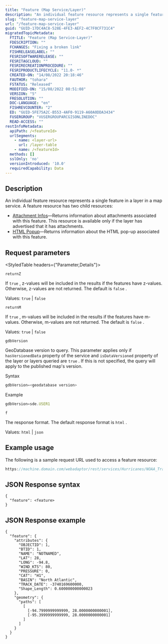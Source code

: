```yaml
---
title: "Feature (Map Service/Layer)"
description: "An individual feature resource represents a single feature in a layer in a map service."
slug: "feature-map-service-layer"
url: "/feature-map-service-layer"
guid: "GUID-17DC4AC8-528E-4FE3-AEF2-4C7F0CF731C4"
migratedTopicMetadata:
  FTITLE: "Feature (Map Service-Layer)"
  FDESCRIPTION: ""
  FCHANGES: "Fixing a broken link"
  FISHRELEASELABEL: ""
  FESRISOFTWARERELEASE: ""
  FESRITAGCLOUD: ""
  FESRIRECREATIONPROCEDURE: ""
  FESRIPRODUCTLIFECYCLE: "11.0- *"
  CREATED-ON: "14/08/2022 20:18:46"
  FAUTHOR: "tohara"
  FSTATUS: "Released"
  MODIFIED-ON: "15/08/2022 08:51:08"
  VERSION: "5"
  FRESOLUTION: ""
  DOC-LANGUAGE: "en"
  FISHREVCOUNTER: "2"
  ED: "GUID-5FE75A2C-B553-4AF0-9119-A60A0DDA3434"
  FUSERGROUP: "VUSERGROUPARCGISONLINEDOC"
  READ-ACCESS: ""
restInfoMetadata:
  apiPath: /<featureId>
  urlSegments:
    - name: <layer-url>
      url: /layer-table
    - name: /<featureId>
  methods: []
  sslOnly: 'no'
  versionIntroduced: '10.0'
  requiredCapability: Data
---
```


## Description

An individual feature resource represents a single feature in a layer in a map service. A feature resource has two child resources:

-   [ Attachment Infos](/attachment-infos-map-service-layer)—Returns information about attachments associated with this feature. This resource is available only if the layer has advertised that it has attachments.
-   [ HTML Popup](/html-popup-map-service-layer)—Returns information about the HTML pop-up associated with this feature.

##  Request parameters

<StyledTable headers={"Parameter,Details"}>

<StyledTableRow>

<StyledTableCell cellStyle="markdown">

`returnZ` 

</StyledTableCell>

<StyledTableCell cellStyle="markdown">

If `true` , z-values will be included in the results if the features have z-values. Otherwise, z-values are not returned. The default is `false` .

Values: `true`  \| `false` 

</StyledTableCell>

</StyledTableRow>

<StyledTableRow>

<StyledTableCell cellStyle="markdown">

`returnM` 

</StyledTableCell>

<StyledTableCell cellStyle="markdown">

If `true` , m-values will be included in the results if the features have m-values. Otherwise, m-values are not returned. The default is `false` .

Values: `true`  \| `false` 

</StyledTableCell>

</StyledTableRow>

<StyledTableRow>

<StyledTableCell cellStyle="markdown">

`gdbVersion` 

</StyledTableCell>

<StyledTableCell cellStyle="markdown">

GeoDatabase version to query. This parameter applies only if `hasVersionedData`  property of the service and `isDataVersioned`  property of the layer or layers queried are `true` . If this is not specified, the query will apply to the published map's version.

Syntax

```javascript
gdbVersion=<geodatabase version>
```

 

Example

```javascript
gdbVersion=sde.USER1
```

 

</StyledTableCell>

</StyledTableRow>

<StyledTableRow>

<StyledTableCell cellStyle="markdown">

`f` 

</StyledTableCell>

<StyledTableCell cellStyle="markdown">

The response format. The default response format is `html` .

Values: `html`  \| `json` 

</StyledTableCell>

</StyledTableRow>

</StyledTable>

## Example usage

The following is a sample request URL used to access a feature resource:

```javascript
https://machine.domain.com/webadaptor/rest/services/Hurricanes/NOAA_Tracks_1851_2007/MapServer/0/1
```

 

## JSON Response syntax

```other
{
  "feature": <feature>
}
```

 

## JSON Response example

```other
{
  "feature": {
    "attributes": {
      "OBJECTID": 1, 
      "BTID": 1, 
      "NAME": "NOTNAMED", 
      "LAT": 28, 
      "LONG": -94.8, 
      "WIND_KTS": 80, 
      "PRESSURE": 0, 
      "CAT": "H1", 
      "BASIN": "North Atlantic", 
      "TRACK_DATE": -3740169600000, 
      "Shape_Length": 0.600000000000023
    }, 
    "geometry": {
      "paths": [
        [
          [-94.7999999999999, 28.0000000000001], 
          [-95.3999999999999, 28.0000000000001]
        ]
      ]
    }
  }
}
```

 
